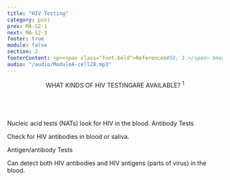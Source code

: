 ```yaml
---
title: "HIV Testing"
category: post
prev: MA-S2-1
next: MA-S2-3
footer: true
module: false
section: 2
footerContent: <p><span class="font-bold">Reference&#58; 1.</span> American Sexual Health Association. STI Testing. 2022. Accessed May 19, 2022. https://www.ashasexualhealth.org/get-tested/</p>
audio: "/audio/ModuleA-cell28.mp3"
---
```


<Header title="ok">
  <span className="text-red">WHAT KINDS OF HIV TESTING</span>ARE AVAILABLE?
  <sup>1</sup>
</Header>

  <br/>
<PotatoLayout class='justify-center justify-items-center content-center items-center gap-[2.5rem] mt-[2rem] 2xl:mt-[5rem]' Cspace>
  <PotatoLayout class="mx-2 text-center flex-col items-center font-sans" space>
    <Pic src='/nat_1.svg' className='nat-image' />
    <PP className="text-red text-2xl 2xl:text-3xl font-medium">Nucleic acid tests (NATs)</PP>
    <PP className="text-lg 2xl:text-2xl text-ui-text">look for HIV in the blood.</PP>
  </PotatoLayout>
  <PotatoLayout class="text-center flex-col items-center font-sans" space>
    <Pic src='/nat_2.svg' className="nat-image" />
    <PP className="text-red text-2xl 2xl:text-3xl font-medium">Antibody Tests</PP>
    <p className="text-lg 2xl:text-2xl text-ui-text">Check for HIV antibodies in blood or saliva.</p>

  </PotatoLayout>
  <PotatoLayout class="text-center flex-col items-center font-sans" space>
  <Pic src='/nat_3.svg' className='nat-image' />
    <p className="text-red text-2xl 2xl:text-3xl font-medium">Antigen/antibody Tests</p>
    <p className="text-lg 2xl:text-2xl text-ui-text">Can detect both HIV antibodies and HIV antigens (parts of virus) in the blood.</p>

  </PotatoLayout>
</PotatoLayout>
<SingleLayout>
<SingleLayout>
<List
    type="simple"
    fontSize="text-1rem 2xl:text-1.5rem"
    list="Most rapid tests and home tests are antibody tests
    A rapid antibody test done with a finger prick or oral fluid provides results in 30 minutes or less, while an antibody self-test with saliva provides results within 20 minutes"
  />
  </SingleLayout>
  </SingleLayout>
